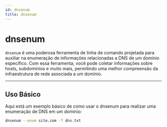 ```yaml
---
id: dnsenum
title: dnsenum
---
```


# dnsenum

`dnsenum` é uma poderosa ferramenta de linha de comando projetada para auxiliar
na enumeração de informações relacionadas a DNS de um domínio específico. Com
essa ferramenta, você pode coletar informações sobre hosts, subdomínios e muito
mais, permitindo uma melhor compreensão da infraestrutura de rede associada a um
domínio.

---

## Uso Básico

Aqui está um exemplo básico de como usar o dnsenum para realizar uma enumeração
de DNS em um domínio:

```bash
dnsenum --enum site.com -f dns.txt
```
